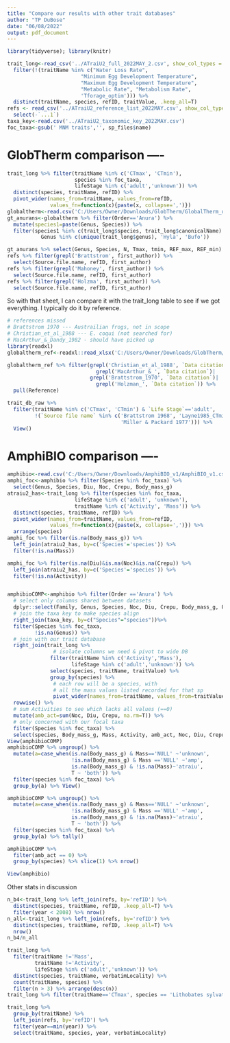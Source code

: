 ```yaml
---
title: "Compare our results with other trait databases"
author: "TP DuBose"
date: "06/08/2022"
output: pdf_document
---
```


```r
library(tidyverse); library(knitr)
```

```r
trait_long<-read_csv('../ATraiU2_full_2022MAY_2.csv', show_col_types = F) %>%
  filter(!(traitName %in% c("Water Loss Rate",
                        "Minimum Egg Development Temperature",
                        "Maximum Egg Development Temperature",
                        "Metabolic Rate", "Metabolism Rate",
                        'Tforage_optim'))) %>%
  distinct(traitName, species, refID, traitValue, .keep_all=T) 
refs <- read_csv('../ATraiU2_reference_list_2022MAY.csv', show_col_types = F) %>%
  select(-`...1`)
taxa_key<-read.csv('../ATraiU2_taxonomic_key_2022MAY.csv')
foc_taxa<-gsub(' MNM traits','', sp_files$name)
```
# GlobTherm comparison ----

```r
trait_long %>% filter(traitName %in% c('CTmax', 'CTmin'),
                      species %in% foc_taxa,
                      lifeStage %in% c('adult','unknown')) %>%
  distinct(species, traitName, refID) %>%
  pivot_wider(names_from=traitName, values_from=refID, 
              values_fn=function(x){paste(x, collapse=',')})
globaltherm<-read.csv('C:/Users/Owner/Downloads/GlobTherm/GlobalTherm_upload_02_11_17.csv')
gt_anurans<-globaltherm %>% filter(Order=='Anura') %>%
  mutate(species1=paste(Genus, Species)) %>%
  filter(species1 %in% c(trait_long$species, trait_long$canonicalName)|
           Genus %in% c(unique(trait_long$genus), 'Hyla', 'Bufo'))

gt_anurans %>% select(Genus, Species, N, Tmax, tmin, REF_max, REF_min) %>% View()
refs %>% filter(grepl('Brattstrom', first_author)) %>%
  select(Source.file.name, refID, first_author)
refs %>% filter(grepl('Mahoney', first_author)) %>%
  select(Source.file.name, refID, first_author)
refs %>% filter(grepl('Holzma', first_author)) %>%
  select(Source.file.name, refID, first_author)
```

So with that sheet, I can compare it with the trait_long table to see if we got everything. I typically do it by reference. 

```r
# references missed
# Brattstrom 1970 --- Austrailian frogs, not in scope
# Christian_et_al_1988 --- E. coqui (not searched for)
# MacArthur_&_Dandy_1982 - should have picked up
library(readxl)
globaltherm_ref<-readxl::read_xlsx('C:/Users/Owner/Downloads/GlobTherm/References_1_09_2017.xlsx')

globaltherm_ref %>% filter(grepl('Christian_et_al_1988', `Data citation`) | 
                             grepl('MacArthur_&_', `Data citation`)|
                           grepl('Brattstrom_1970', `Data citation`)|
                             grepl('Holzman_', `Data citation`)) %>% 
  pull(Reference)

trait_db_raw %>%
  filter(traitName %in% c('CTmax', 'CTmin') & `Life Stage`=='adult',
         !(`Source file name` %in% c('Brattstrom 1968', 'Layne1985_CTmin',
                                     'Miller & Packard 1977'))) %>%
  View()
```
# AmphiBIO comparison ---- 

```r
amphibio<-read.csv('C:/Users/Owner/Downloads/AmphiBIO_v1/AmphiBIO_v1.csv')
amphi_foc<-amphibio %>% filter(Species %in% foc_taxa) %>% 
  select(Genus, Species, Diu, Noc, Crepu, Body_mass_g) 
atraiu2_has<-trait_long %>% filter(species %in% foc_taxa,
                      lifeStage %in% c('adult', 'unknown'),
                      traitName %in% c('Activity', 'Mass')) %>%
  distinct(species, traitName, refID) %>%
  pivot_wider(names_from=traitName, values_from=refID, 
              values_fn=function(x){paste(x, collapse=',')}) %>%
  arrange(species)
amphi_foc %>% filter(is.na(Body_mass_g)) %>%
  left_join(atraiu2_has, by=c('Species'='species')) %>%
  filter(!is.na(Mass))

amphi_foc %>% filter(is.na(Diu)&is.na(Noc)&is.na(Crepu)) %>%
  left_join(atraiu2_has, by=c('Species'='species')) %>%
  filter(!is.na(Activity))
```

```r

```

```r
amphibioCOMP<-amphibio %>% filter(Order =='Anura') %>% 
  # select only columns shared between datasets
  dplyr::select(Family, Genus, Species, Noc, Diu, Crepu, Body_mass_g, OBS) %>% 
  # join the taxa key to make species align
  right_join(taxa_key, by=c("Species"="species"))%>%
  filter(Species %in% foc_taxa,
         !is.na(Genus)) %>%
  # join with our trait database
  right_join(trait_long %>% 
               # isolate columns we need & pivot to wide DB
              filter(traitName %in% c('Activity','Mass'), 
                     lifeStage %in% c('adult','unknown')) %>%
              select(species, traitName, traitValue) %>%
              group_by(species) %>% 
               # each row will be a species, with
               # all the mass values listed recorded for that sp
               pivot_wider(names_from=traitName, values_from=traitValue, values_fn=list), by=c('Species'='species')) %>%
  rowwise() %>%
  # sum Activities to see which lacks all values (==0)
  mutate(amb_act=sum(Noc, Diu, Crepu, na.rm=T)) %>%
  # only concerned with our focal taxa
  filter(Species %in% foc_taxa) %>%
  select(species, Body_mass_g, Mass, Activity, amb_act, Noc, Diu, Crepu, everything()) 
View(amphibioCOMP)
amphibioCOMP %>% ungroup() %>%
  mutate(a=case_when(is.na(Body_mass_g) & Mass=='NULL' ~'unknown',
                     !is.na(Body_mass_g) & Mass =='NULL' ~'amp',
                     is.na(Body_mass_g) & !is.na(Mass)~'atraiu',
                     T ~ 'both')) %>%
  filter(species %in% foc_taxa) %>% 
  group_by(a) %>% View()

amphibioCOMP %>% ungroup() %>%
  mutate(a=case_when(is.na(Body_mass_g) & Mass=='NULL' ~'unknown',
                     !is.na(Body_mass_g) & Mass =='NULL' ~'amp',
                     is.na(Body_mass_g) & !is.na(Mass)~'atraiu',
                     T ~ 'both')) %>%
  filter(species %in% foc_taxa) %>% 
  group_by(a) %>% tally()

amphibioCOMP %>% 
  filter(amb_act == 0) %>% 
  group_by(species) %>% slice(1) %>% nrow()

View(amphibio)
```

Other stats in discussion

```r
n_b4<-trait_long %>% left_join(refs, by='refID') %>%
  distinct(species, traitName, refID, .keep_all=T) %>%
  filter(year < 2008) %>% nrow()
n_all<-trait_long %>% left_join(refs, by='refID') %>%
  distinct(species, traitName, refID, .keep_all=T) %>%
  nrow()
n_b4/n_all
```

```r
trait_long %>%
  filter(traitName !='Mass',
         traitName !='Activity',
         lifeStage %in% c('adult','unknown')) %>%
  distinct(species, traitName, verbatimLocality) %>%
  count(traitName, species) %>%
  filter(n > 3) %>% arrange(desc(n))
trait_long %>% filter(traitName=='CTmax', species == 'Lithobates sylvaticus', lifeStage %in% c('adult','unknown'))
```


```r
trait_long %>%
  group_by(traitName) %>% 
  left_join(refs, by='refID') %>%
  filter(year==min(year)) %>%
  select(traitName, species, year, verbatimLocality)

```

